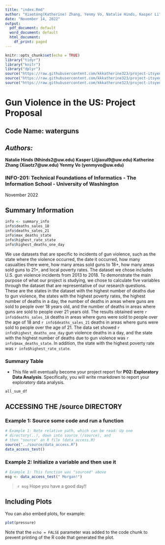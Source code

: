 ```yaml
---
title: "index.Rmd"
author: "Xiaotong(Katherine) Zhang, Yenmy Vo, Natalie Hinds, Kasper Li"
date: "November 14, 2022"
output:
  pdf_document: default
  word_document: default
  html_document:
    df_print: paged
---
```


```r
knitr::opts_chunk$set(echo = TRUE)
library("tidyr")
library("knitr")
library("dplyr")
source("https://raw.githubusercontent.com/kkkatherine323/project-itsyenmyvo22/main/source/summary_information.R")
source("https://raw.githubusercontent.com/kkkatherine323/project-itsyenmyvo22/main/data/Gun_Table.R")
source("https://raw.githubusercontent.com/kkkatherine323/project-itsyenmyvo22/main/data/poverty_nkilled_graph.R")
```


# **Gun Violence in the US: Project Proposal**


## Code Name: waterguns

## _Authors:_
**Natalie Hinds (Nhinds2@uw.edu)
 Kasper Li(jiaxul9@uw.edu)
 Katherine Zhang (Xiaotz7@uw.edu)
 Yenmy Vo (yenmyvo@uw.edu)**

### INFO-201: Technical Foundations of Informatics - The Information School - University of Washington

November 2022

## Summary Information

```r
info <- summary_info
info$deaths_sales_18
info$deaths_sales_21
info$max_deaths_state
info$highest_rate_state
info$highest_deaths_one_day
```

We use datasets that are specific to incidents of gun violence, such as the state where the violence occurred, the date it occurred, how many casualties there were, how many areas sold guns to 18+, how many areas sold guns to 21+, and local poverty rates. The dataset we chose includes U.S. gun violence incidents from 2013 to 2018. To demonstrate the main purpose of what our project is studying, we chose to calculate five variables through the dataset that are representative of our research questions. These are the states in the dataset with the highest number of deaths due to gun violence, the states with the highest poverty rates, the highest number of deaths in a day, the number of deaths in areas where guns are sold to people over 18 years old, and the number of deaths in areas where guns are sold to people over 21 years old. The results obtained were `r info$deaths_sales_18` deaths in areas where guns were sold to people over the age of 18 and `r info$deaths_sales_21` deaths in areas where guns were sold to people over the age of 21. The data set showed `r info$highest_deaths_one_day` gun violence deaths in a day, and the state with the highest number of deaths due to gun violence was `r info$max_deaths_state`. In addition, the state with the highest poverty rate was `r info$highest_rate_state`.


### Summary Table


* This file will eventually become your project report for **P02: Exploratory Data Analysis**. Specifically, you will write rmarkdown to report your exploratory data analysis.

```r
all_sum_df
```


## ACCESSING THE /source DIRECTORY
### Example 1: Source some code and run a function
```r
# Example 1: Note relative path, which can be read: Up one
# directory(..), down into source (/source), and
# then "source" an R file (data_access.R)
source("../source/data_access.R")
data_access_test()
```

### Example 2: Initialize a variable and then use it
```r
# Example 1: This function was "sourced" above
msg <- data_access_test(" Morgan!")
```

> `r msg` Hope you have a good day!!


## Including Plots

You can also embed plots, for example:

```r
plot(pressure)
```

Note that the `echo = FALSE` parameter was added to the code chunk to prevent printing of the R code that generated the plot.
